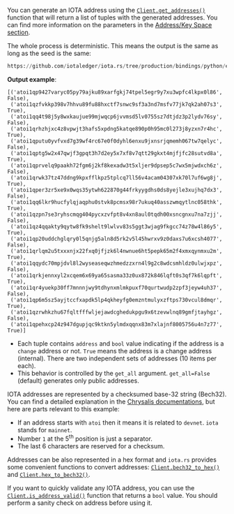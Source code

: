 You can generate an IOTA address using the
[`Client.get_addresses()`](./../api_reference.md##get_addressesseed-account_index-optional-input_range_begin-optional-input_range_end-optional-get_all-optional-liststr-bool-optional)
function that will return a list of tuples with the generated addresses. You can find more information on the
parameters in the [Address/Key Space section](../../../explanations/address_key_space.md).

The whole process is deterministic. This means the output is the same as long as the seed is the same:

```python reference
https://github.com/iotaledger/iota.rs/tree/production/bindings/python/examples/03_generate_addresses.py
```

**Output example**:

```string
[('atoi1qp9427varyc05py79ajku89xarfgkj74tpel5egr9y7xu3wpfc4lkpx0l86', False),
 ('atoi1qzfvkkp398v7hhvu89fu88hxctf7snwc9sf3a3nd7msfv77jk7qk2ah07s3', True),
 ('atoi1qq4t98j5y8wxkaujue99mjwqcp6jvvmsd5lv0755sz7dtjdz3p2lydv76sy', False),
 ('atoi1qrhzhjxc4z8vpwjt3hafs5xpdng5katqe890p0h95mc0l273j8yzxn7r4hc', True),
 ('atoi1qputu0yvfvxd7g39wf4rc67e0f0dyhl6enxu9jxnsrjqmemh067tw7qelyc', False),
 ('atoi1qptg5w2x47qwjf3gpqt3h7d2ey5x7xf8v7qtt29gkxt4mjfjfc28sutvd8a', True),
 ('atoi1qprvelq9paakh72fgm6j2kf8kexadw3t5xljer9dpsep5c7wx5mjwdxch6z', False),
 ('atoi1qrwk37tz47ddng9kpxfflkpz5tplcq7ll56v4acam04307xk70l7uf6wg8j', True),
 ('atoi1qper3zr5xe9x0wqs35ytwh622870g44frkyygdhs0ds8yejle3xujhq7dx3', False),
 ('atoi1qq6lkr9hucfylqjaqphu0stvk8pcmsx98r7ukuq40asszwmqytlnc058thk', True),
 ('atoi1qzpn7se3ryhscmqg404pycxzvfpt8v4xn8aul0tqdh00xsncgnxu7na7zjj', False),
 ('atoi1qz4qqakty9qytw8fk9shelt9lwlvv83s5ggt3wjag9fkgcc74z78w4l86y5', True),
 ('atoi1qp20uddchglqry0l5qnjg5aln8d5rk2v5l45hwrxv9z0daxs7u6xcsh4077', False),
 ('atoi1qrlqm2u5txxxnjx22fxq0jfjzk6l4nwnue6ht5pepk65m2f4xmxqynmxu2m', True),
 ('atoi1qqydc70mpjdvl8l2wyseaseqwzhmedzzxrn4l9g2c8wdcsmhldz0ulwjxpz', False),
 ('atoi1qrkjennxyl2xcqem6x69ya65sasma33z0ux872k846lqft0s3qf7k6lqpft', True),
 ('atoi1qr4yuekp30ff7mnnnjwy9tdhynxmlmkpuxf70qurtwudp2zpf3jeyw4uh37', False),
 ('atoi1qp6m5sz5ayjtccfxapdk5lp4qkheyfg0emzntmulyxzftps730vcul8dmqr', True),
 ('atoi1qzrwhkzhu67fqltfffwljejawdcghedukpgu9x6tzevwlnq89gmfjtayhgz', False),
 ('atoi1qpehxcp24z947dgupjqc9ktkn5ylmdxqqnx83m7xlajnf8005756u4n7z77', True)]
```

- Each tuple contains `address` and `bool` value indicating if the address is a `change` address or not. `True`
  means the address is a change address (internal). There are two independent sets of addresses (10 items per each).
- This behavior is controlled by the `get_all` argument. `get_all=False` (default) generates only public addresses.

IOTA addresses are represented by a checksumed base-32 string (Bech32). You can find a detailed explanation in the
[Chrysalis documentations](https://wiki.iota.org/chrysalis-docs/guides/developer#iota-15-address-anatom), but here are
parts relevant to this example:

- If an address starts with `atoi` then it means it is related to `devnet`. `iota` stands for `mainnet`.
- Number `1` at the 5<sup>th</sup> position is just a separator.
- The last 6 characters are reserved for a checksum.

Addresses can be also represented in a hex format and `iota.rs` provides some convenient functions to convert addresses:
[`Client.bech32_to_hex()`](./../api_reference.md#bech32_to_hexbech32) and
[`Client.hex_to_bech32()`](./../api_reference.md#hex_to_bech32hex-bech32_hrp-optional).

If you want to quickly validate any IOTA address, you can use the
[`Client.is_address_valid()`](./../api_reference.md#is_address_validaddress-bool) function that returns a
`bool` value. You should perform a sanity check on address before using it.

